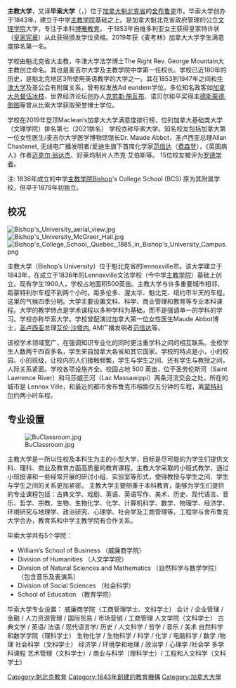 {{Unreferenced|time=2022-06-30T02:18:32+00:00}}
{{Infobox university
| name = 主教大学/毕索大学
| native_name = {{lang|en|Bishop’s University}} / {{lang|fr|Université Bishop’s}}
| image_name = 
| image_size = 
| image_alt = 
| caption = 
| latin_name = 
| motto = ''{{lang|la| Recti cultus pectora roborant}}'' ([[拉丁文|拉丁文]])
| zhmotto = 良好的习惯可以促进进步
| established = 1843年
| type = [[公立大學|公立大學]]
| closed = 
| calendar = 學期制
| endowment = 三千二百萬[[加幣|加幣]]
| officer_in_charge = 
| chairman = 
| chancellor = 
| president = 
| vice-president = 
| superintendent = 
| provost = 
| vice_chancellor = 
| rector = 
| principal-des = 
| vice-chancellor = 
| dean = 
| director = 
| head_label = 重要來賓
| head = [[爱丁堡公爵|爱丁堡公爵]] [[加拿大總督|加拿大總督]]
| faculty = 1,603名
| staff = 3,457名
| students = 
| undergrad = 2867名
| postgrad = 527名
| doctoral = 
| other = 
| city = [[舍布鲁克|舍布鲁克]]
| state = 
| province = [[魁北克|魁北克]]
| country = {{CAN}}
| coor = 
| campus = [[郊区|郊区]]<br />本部校園：{{convert|550| ha| acre}}
| publictransit = 
| former_names = 主教学院大学
| free_label = 
| free = 
| colors = 
| colours = 紫色和白色 {{color box|#461B7E}} {{color box|#FFFFFF}}
| website = [https://www.ubishops.ca/]
| logo = 
| footnotes = 
}}

'''主教大学'''，又译'''毕索大学'''（{{lang-en|Bishop's University}}，{{lang-fr|Université Bishop's}}）位于[[加拿大|加拿大]][[魁北克省|魁北克省]]的[[舍布鲁克|舍布鲁克]]市。毕索大学创办于1843年，建立于中学[[主教学院|主教学院]]基础之上。是加拿大魁北克省政府管理的公立[[文理学院|文理学院]]大学，专注于本科[[博雅教育|博雅教育]]。 于1853年自维多利亚女王获得皇家特许状（[[皇家宪章|皇家宪章]]）从此获得颁发学位资格。{{来源请求|2010年1月1日起，“主教大学”中文译名正式改为“[[毕索大学|毕索大学]]”。|time=2022-06-29}}2019年获《麦考林》加拿大大学学生满意度排名第一名。

学校由魁北克省大主教，牛津大学法学博士The Right Rev. George Mountain大主教创立命名。其也是麦吉尔大学及主教学院中学第一任校长。学校已近180年的历史，是魁北克地区3所使用英语教学的大学之一。其在1853到1947年之间和[[牛津大学|牛津大学]]及圣公会有附属关系，曾有权发放Ad eundem学位。多位知名政客如[[加拿大总督|加拿大总督]][[伍冰枝|伍冰枝]]、世界经济论坛创办人[[克劳斯·施瓦布|克劳斯·施瓦布]]、诺贝尔和平奖得主[[德斯蒙德·图图|德斯蒙德·图图]]等曾从比索大学获取荣誉博士学位。

学校在2019年登顶Maclean‘s加拿大大学满意度排行榜，位列加拿大基础类大学（文理学院）排名第七（2021排名） 学校亦称毕索大学。知名校友包括加拿大第一位女性医生/麦吉尔大学医学博物馆馆长Dr. Maude Abbot，圣卢西亚总理Allan Chastenet, 无线电广播发明者/爱迪生旗下首席化学家[[范信达|范信达]]（[[费森登|费森登]]），《英国病人》作者[[迈克尔·翁达杰|迈克尔·翁达杰]]、好莱坞制片人杰克·艾伯斯等。 15位校友被评为[[罗德学者|罗德学者]]。

注: 1836年成立的中学[[主教学院|主教学院]]Bishop's College School (BCS) 原为其附属学校，但早于1879年初独立。

==校况==
[[File:Bishop's_University_aerial_view.jpg|thumb]]
[[File:Bishop's_University_McGreer_Hall.jpg|thumb]]
[[File:Bishop's_College_School,_Quebec,_1885_in_Bishop's_University_Campus.png|left]]

主教大学（Bishop’s University）位于魁北克省的lennoxville市。该大学建立于1843年，在成立于1836年的Lennoxville文法学校（今中学[[主教学院|主教学院]]）基础上创立。现有学生1900人，学校占地面积500英亩。主教大学与许多重要城市相邻，距蒙特利尔车程不到两个小时。距多伦多、渥太华、魁北克、纽约市半天的车程。这里的气候四季分明。大学主要设置文科、科学、商业管理和教育等专业本科课程。大学的教学特点是学术课程以多种学科为基础，而不是强调单一的学科的学习。学校亦称毕索大学。学校曾配演过加拿大第一位女性医生Maude Abbot博士，[[圣卢西亚|圣卢西亚]]总理[[艾伦·沙塔内|艾伦·沙塔内]], AM广播发明者[[范信达|范信达]]等。 

该校学术领域宽广，在强调知识专业化的同时更注重学科之间的相互联系。全校学生人数两千四百多名，学生来自加拿大各省和其它国家。学校的特点是小，小的校园、小的班级，让校内的人们接触频繁，学生与学生之间、还有学生与教授之间，人际关系紧密。学校各项设施齐全。校园占地 500 英亩，位于圣劳伦斯河（Saint Lawrence River）和马莎威丕河（Lac Massawippi）两条河流交会之处。所在的城市是 Lennox Ville，和最近的都市舍布鲁克市相距仅五分钟的车程，离[[蒙特利尔|蒙特利尔]]约两小时车程。

==专业设置==

[[File:BuClassroom.jpg|thumb]]

主教大学是一所以住校及本科生为主的小型大学，目标是尽可能的为学生们提供文科、理科、商业及教育方面高质量的教育课程。主教大学采取的小班式教学，通过小班授课和一些经常开展的研讨小组、实验室等形式，使得教授与学生之间、学生与学生之间的关系更加紧密。 主教大学主要侧重于本科教育，能够为学生们提供的专业课程包括：古典文学、戏剧、英语、英语写作、美术、历史、现代语言、音乐、哲学、宗教、生物、生物化学、化学、计算机科学、数学、物理学、经济学、环境研究与地理学、政治研究、心理学、社会学及工商管理等。工程学与舍布鲁克大学合办，教育系和中学主教学院有合作关系。

毕索大学共有5个学院：
* William‘s School of Business （威廉商学院）
* Division of Humanities （人文学学院）
* Division of Natural Sciences and Mathematics （自然科学与数学学院）（包含音乐及表演系）
* Division of Social Sciences （社会科学）
* School of Education （教育学院）

毕索大学专业设置：
威廉商学院（工商管理学士、文科学士）
会计 / 企业管理 / 金融 / 人力资源管理 / 国际贸易 / 市场营销 / 工商管理
人文学院（文科学士）
古典文学 / 英语/ 法语 / 现代语言学/ 历史 / 人文科学 / 哲学 / 音乐 / 美术
自然科学和数学学院（理科学士）
生物化学 / 生物科学 / 科学 / 化学 / 电脑科学 / 数学 /物理
社会科学（文科学士）
经济学 / 环境学和地理 / 政治学 / 心理学 /社会学
多学科课程
艺术管理（文科学士）/ 商业与科学（理科学士）/ 工程和人文科学（文科学士）
<!-- 檔案不存在 [[File:Bishop's_University.svg|thumb]] ，可從英文維基百科取得 -->
[[Category:魁北克教育|Category:魁北克教育]]
[[Category:1843年創建的教育機構|Category:1843年創建的教育機構]]
[[Category:加拿大大學|Category:加拿大大學]]